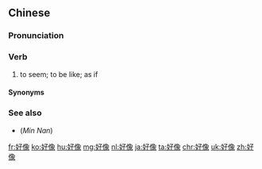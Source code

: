 ==Chinese==
{{zh-forms}}

===Pronunciation===
{{zh-pron
|m=hǎoxiàng|ma=y
|c=hou2 zoeng6
|cat=v
}}

===Verb===
{{zh-verb}}

# to seem; to be like; as if

====Synonyms====
{{rel2|title=Synonyms
| {{zh-l|表面上|tr=biǎomiàn shang}}
| {{zh-l|彷佛|tr=fǎngfú}}
| {{zh-l|看來}}
| {{zh-l|看起來|tr=kànqǐlái}}
| {{zh-l|看上去|tr=kànshàngqù}}
| {{zh-l|看似}}
| {{zh-l|看樣子}}
| {{zh-l|貌似}}
| {{zh-l|若}}
| {{zh-l|似|tr=shì}}
| {{zh-l|似乎}}
| {{zh-l|宛}}
| {{zh-l|宛然}}
| {{zh-l|宛若}}
| {{zh-l|顯得}}
| {{zh-l|像}}
| {{zh-l|像是|tr=xiàngshì}}
| {{zh-l|儼然}}
}}

===See also===
* (''Min Nan'') {{zh-l|親像|tr=[[chhan-chhiūⁿ]], [[chhin-chhiūⁿ]]}}

[[fr:好像]]
[[ko:好像]]
[[hu:好像]]
[[mg:好像]]
[[nl:好像]]
[[ja:好像]]
[[ta:好像]]
[[chr:好像]]
[[uk:好像]]
[[zh:好像]]